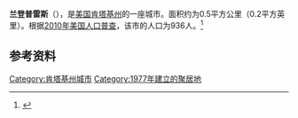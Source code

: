 {{Infobox City 
|chinese_name = 兰登普雷斯
|official_name = Langdon Place
|image_flag = 
|image_seal = 
|image_skyline = 
|image_map = File:Jefferson County Kentucky Incorporated and Unincorporated areas Langdon Place Highlighted 2143900.svg
|pushpin_map = Kentucky#USA
|map_caption =
|subdivision_type = [[國家|國家]]
|subdivision_name = {{USA}}
|leader_title = 
|leader_name = 
|subdivision_type1 = [[美國行政區劃|州]]
|subdivision_name1 = [[肯塔基州|肯塔基州]]
|subdivision_type2 = [[肯塔基州行政区划|县]]
|subdivision_name2 = Jefferson
|found_date = 
|area_total = 0.5
|area_land = 
|area_water = 
|population_as_of = 2010
|population_total = 936
|population_density = 
|timezone = 
|utc_offset = 
|timezone_DST = 
|utc_offset_DST = 
}}

'''兰登普雷斯'''（{{lang-en|Langdon Place}}），是[[美国|美国]][[肯塔基州|肯塔基州]]的一座城市。面积约为0.5平方公里（0.2平方英里）。根据[[2010年美国人口普查|2010年美国人口普查]]，该市的人口为936人。<ref name=census>{{cite web |url = http://www.census.gov/prod/www/abs/decennial/ |title = Census of Population and Housing |publisher = U.S. Census Bureau |accessdate = November 18, 2011 |archive-url = https://web.archive.org/web/20060208103743/http://www.census.gov/prod/www/abs/decennial/ |archive-date = 2006-02-08 |dead-url = yes }}</ref>

== 参考资料 ==
{{reflist}}

[[Category:肯塔基州城市|Category:肯塔基州城市]]
[[Category:1977年建立的聚居地|Category:1977年建立的聚居地]]


{{Kentucky-stub}}